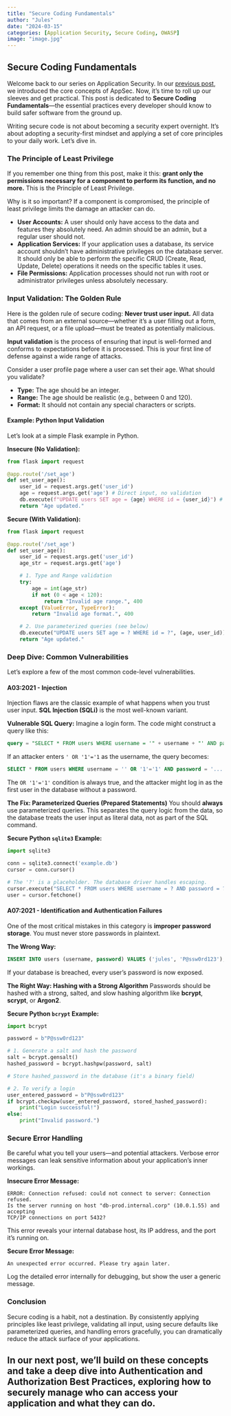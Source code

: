 ```yaml
---
title: "Secure Coding Fundamentals"
author: "Jules"
date: "2024-03-15"
categories: [Application Security, Secure Coding, OWASP]
image: "image.jpg"
---
```


## Secure Coding Fundamentals

Welcome back to our series on Application Security. In our [previous post](/posts/2024/february/intro-to-appsec), we introduced the core concepts of AppSec. Now, it's time to roll up our sleeves and get practical. This post is dedicated to **Secure Coding Fundamentals**—the essential practices every developer should know to build safer software from the ground up.

Writing secure code is not about becoming a security expert overnight. It's about adopting a security-first mindset and applying a set of core principles to your daily work. Let's dive in.

### The Principle of Least Privilege

If you remember one thing from this post, make it this: **grant only the permissions necessary for a component to perform its function, and no more.** This is the Principle of Least Privilege.

Why is it so important? If a component is compromised, the principle of least privilege limits the damage an attacker can do.

*   **User Accounts:** A user should only have access to the data and features they absolutely need. An admin should be an admin, but a regular user should not.
*   **Application Services:** If your application uses a database, its service account shouldn't have administrative privileges on the database server. It should only be able to perform the specific CRUD (Create, Read, Update, Delete) operations it needs on the specific tables it uses.
*   **File Permissions:** Application processes should not run with root or administrator privileges unless absolutely necessary.

### Input Validation: The Golden Rule

Here is the golden rule of secure coding: **Never trust user input.** All data that comes from an external source—whether it's a user filling out a form, an API request, or a file upload—must be treated as potentially malicious.

**Input validation** is the process of ensuring that input is well-formed and conforms to expectations before it is processed. This is your first line of defense against a wide range of attacks.

Consider a user profile page where a user can set their age. What should you validate?

*   **Type:** The age should be an integer.
*   **Range:** The age should be realistic (e.g., between 0 and 120).
*   **Format:** It should not contain any special characters or scripts.

#### Example: Python Input Validation

Let's look at a simple Flask example in Python.

**Insecure (No Validation):**
```python
from flask import request

@app.route('/set_age')
def set_user_age():
    user_id = request.args.get('user_id')
    age = request.args.get('age') # Direct input, no validation
    db.execute(f"UPDATE users SET age = {age} WHERE id = {user_id}") # Vulnerable to SQLi
    return "Age updated."
```

**Secure (With Validation):**
```python
from flask import request

@app.route('/set_age')
def set_user_age():
    user_id = request.args.get('user_id')
    age_str = request.args.get('age')

    # 1. Type and Range validation
    try:
        age = int(age_str)
        if not (0 < age < 120):
            return "Invalid age range.", 400
    except (ValueError, TypeError):
        return "Invalid age format.", 400

    # 2. Use parameterized queries (see below)
    db.execute("UPDATE users SET age = ? WHERE id = ?", (age, user_id))
    return "Age updated."
```

### Deep Dive: Common Vulnerabilities

Let's explore a few of the most common code-level vulnerabilities.

#### A03:2021 - Injection

Injection flaws are the classic example of what happens when you trust user input. **SQL Injection (SQLi)** is the most well-known variant.

**Vulnerable SQL Query:**
Imagine a login form. The code might construct a query like this:
```sql
query = "SELECT * FROM users WHERE username = '" + username + "' AND password = '" + password + "';"
```
If an attacker enters `' OR '1'='1` as the username, the query becomes:
```sql
SELECT * FROM users WHERE username = '' OR '1'='1' AND password = '...';
```
The `OR '1'='1'` condition is always true, and the attacker might log in as the first user in the database without a password.

**The Fix: Parameterized Queries (Prepared Statements)**
You should **always** use parameterized queries. This separates the query logic from the data, so the database treats the user input as literal data, not as part of the SQL command.

**Secure Python `sqlite3` Example:**
```python
import sqlite3

conn = sqlite3.connect('example.db')
cursor = conn.cursor()

# The '?' is a placeholder. The database driver handles escaping.
cursor.execute("SELECT * FROM users WHERE username = ? AND password = ?", (username, password))
user = cursor.fetchone()
```

#### A07:2021 - Identification and Authentication Failures

One of the most critical mistakes in this category is **improper password storage**. You must never store passwords in plaintext.

**The Wrong Way:**
```sql
INSERT INTO users (username, password) VALUES ('jules', 'P@ssw0rd123');
```
If your database is breached, every user's password is now exposed.

**The Right Way: Hashing with a Strong Algorithm**
Passwords should be hashed with a strong, salted, and slow hashing algorithm like **bcrypt**, **scrypt**, or **Argon2**.

**Secure Python `bcrypt` Example:**
```python
import bcrypt

password = b"P@ssw0rd123"

# 1. Generate a salt and hash the password
salt = bcrypt.gensalt()
hashed_password = bcrypt.hashpw(password, salt)

# Store hashed_password in the database (it's a binary field)

# 2. To verify a login
user_entered_password = b"P@ssw0rd123"
if bcrypt.checkpw(user_entered_password, stored_hashed_password):
    print("Login successful!")
else:
    print("Invalid password.")
```

### Secure Error Handling

Be careful what you tell your users—and potential attackers. Verbose error messages can leak sensitive information about your application's inner workings.

**Insecure Error Message:**
```
ERROR: Connection refused: could not connect to server: Connection refused.
Is the server running on host "db-prod.internal.corp" (10.0.1.55) and accepting
TCP/IP connections on port 5432?
```
This error reveals your internal database host, its IP address, and the port it's running on.

**Secure Error Message:**
```
An unexpected error occurred. Please try again later.
```
Log the detailed error internally for debugging, but show the user a generic message.

### Conclusion

Secure coding is a habit, not a destination. By consistently applying principles like least privilege, validating all input, using secure defaults like parameterized queries, and handling errors gracefully, you can dramatically reduce the attack surface of your applications.

In our next post, we'll build on these concepts and take a deep dive into **Authentication and Authorization Best Practices**, exploring how to securely manage who can access your application and what they can do.
---
